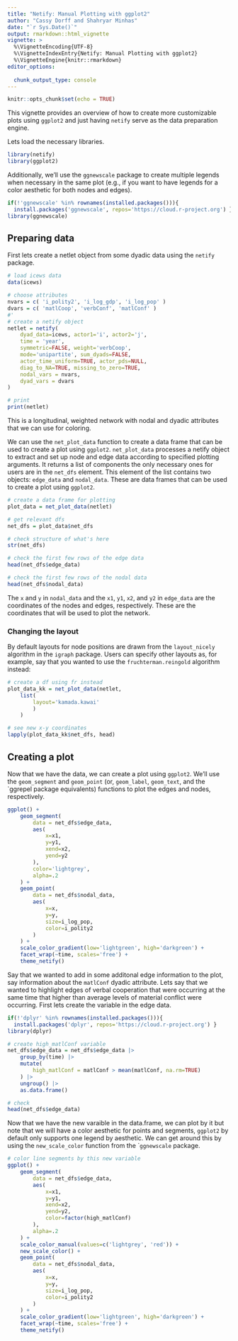 ```yaml
---
title: "Netify: Manual Plotting with ggplot2"
author: "Cassy Dorff and Shahryar Minhas"
date: "`r Sys.Date()`"
output: rmarkdown::html_vignette
vignette: >
  %\VignetteEncoding{UTF-8}
  %\VignetteIndexEntry{Netify: Manual Plotting with ggplot2}
  %\VignetteEngine{knitr::rmarkdown}
editor_options:
  
  chunk_output_type: console
---
```


```r
knitr::opts_chunk$set(echo = TRUE)
```

This vignette provides an overview of how to create more customizable plots using `ggplot2` and just having `netify` serve as the data preparation engine. 

Lets load the necessary libraries.

```r
library(netify)
library(ggplot2)
```

Additionally, we'll use the `ggnewscale` package to create multiple legends when necessary in the same plot (e.g., if you want to have legends for a color aesthetic for both nodes and edges).

```r
if(!'ggnewscale' %in% rownames(installed.packages())){
  install.packages('ggnewscale', repos='https://cloud.r-project.org') }
library(ggnewscale)
```

##  Preparing data

First lets create a netlet object from some dyadic data using the `netify` package.

```r
# load icews data
data(icews)

# choose attributes
nvars = c( 'i_polity2', 'i_log_gdp', 'i_log_pop' )
dvars = c( 'matlCoop', 'verbConf', 'matlConf' )
#'
# create a netify object
netlet = netify(
    dyad_data=icews, actor1='i', actor2='j',
    time = 'year',
    symmetric=FALSE, weight='verbCoop',
    mode='unipartite', sum_dyads=FALSE,
    actor_time_uniform=TRUE, actor_pds=NULL,
    diag_to_NA=TRUE, missing_to_zero=TRUE,
    nodal_vars = nvars, 
    dyad_vars = dvars
)

# print
print(netlet)
```

This is a longitudinal, weighted network with nodal and dyadic attributes that we can use for coloring. 

We can use the `net_plot_data` function to create a data frame that can be used to create a plot using `ggplot2`. `net_plot_data` processes a netify object to extract and set up node and edge data according to specified plotting arguments. It returns a list of components the only necessary ones for users are in the `net_dfs` element. This element of the list contains two objects: `edge_data` and `nodal_data`. These are data frames that can be used to create a plot using `ggplot2`.

```r
# create a data frame for plotting
plot_data = net_plot_data(netlet)

# get relevant dfs
net_dfs = plot_data$net_dfs

# check structure of what's here
str(net_dfs)

# check the first few rows of the edge data
head(net_dfs$edge_data)

# check the first few rows of the nodal data
head(net_dfs$nodal_data)
```

The `x` and `y` in `nodal_data` and the `x1`, `y1`, `x2`, and `y2` in `edge_data` are the coordinates of the nodes and edges, respectively. These are the coordinates that will be used to plot the network. 

### Changing the layout

By default layouts for node positions are drawn from the `layout_nicely` algorithm in the `igraph` package. Users can specify other layouts as, for example, say that you wanted to use the `fruchterman.reingold` algorithm instead:

```r
# create a df using fr instead 
plot_data_kk = net_plot_data(netlet, 
    list(
        layout='kamada.kawai'
        )
    )

# see new x-y coordinates
lapply(plot_data_kk$net_dfs, head)
```

## Creating a plot

Now that we have the data, we can create a plot using `ggplot2`. We'll use the `geom_segment` and `geom_point` (or, `geom_label`, `geom_text`, and the `ggrepel package equivalents) functions to plot the edges and nodes, respectively.

```r
ggplot() + 
	geom_segment(
		data = net_dfs$edge_data,
		aes(
			x=x1, 
			y=y1, 
			xend=x2, 
			yend=y2
		),
		color='lightgrey',
		alpha=.2
	) +
	geom_point(
		data = net_dfs$nodal_data,
		aes(
			x=x, 
			y=y,
			size=i_log_pop, 
			color=i_polity2
		)
	) +
	scale_color_gradient(low='lightgreen', high='darkgreen') +
	facet_wrap(~time, scales='free') +
	theme_netify()
```

Say that we wanted to add in some additonal edge information to the plot, say information about the `matlConf` dyadic attribute. Lets say that we wanted to highlight edges of verbal cooperation that were occurring at the same time that higher than average levels of material conflict were occurring. First lets create the variable in the edge data.

```r
if(!'dplyr' %in% rownames(installed.packages())){
  install.packages('dplyr', repos='https://cloud.r-project.org') }
library(dplyr)

# create high_matlConf variable
net_dfs$edge_data = net_dfs$edge_data |>
    group_by(time) |>
    mutate(
        high_matlConf = matlConf > mean(matlConf, na.rm=TRUE)
    ) |>
    ungroup() |>
    as.data.frame()

# check
head(net_dfs$edge_data)
```    

Now that we have the new varaible in the data.frame, we can plot by it but note that we will have a color aesthetic for points and segments, `ggplot2` by default only supports one legend by aesthetic. We can get around this by using the `new_scale_color` function from the ``ggnewscale` package.

```r
# color line segments by this new variable
ggplot() + 
	geom_segment(
		data = net_dfs$edge_data,
		aes(
			x=x1, 
			y=y1, 
			xend=x2, 
			yend=y2,
            color=factor(high_matlConf)
		),
		alpha=.2
	) +
    scale_color_manual(values=c('lightgrey', 'red')) +
    new_scale_color() +
	geom_point(
		data = net_dfs$nodal_data,
		aes(
			x=x, 
			y=y,
			size=i_log_pop, 
			color=i_polity2
		)
	) +
	scale_color_gradient(low='lightgreen', high='darkgreen') +
	facet_wrap(~time, scales='free') +
	theme_netify()
```
